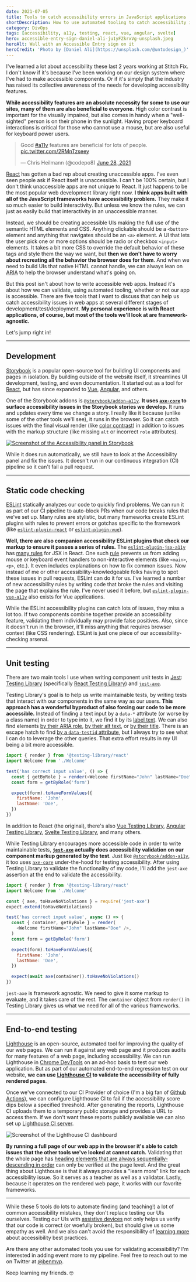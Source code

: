 ```yaml
---
date: 2021-07-05
title: Tools to catch accessibility errors in JavaScript applications
shortDescription: How to use automated tooling to catch accessibility issues in a web application built with React, Vue or other JavaScript frameworks
category: DivOps
tags: [accessibility, a11y, testing, react, vue, angular, svelte]
hero: accessible-entry-sign-daniel-ali-ju1yFZkrxVg-unsplash.jpeg
heroAlt: Wall with an Accessible Entry sign on it
heroCredit: 'Photo by [Daniel Ali](https://unsplash.com/@untodesign_)'
---
```


I've learned a lot about accessibility these last 2 years working at Stitch Fix. I don't know if it's because I've been working on our design system where I've had to make accessible components. Or if it's simply that the industry has raised its collective awareness of the needs for developing accessibility features.

**While accessibility features are an absolute necessity for some to use our sites, many of them are also beneficial to everyone.** High color contrast is important for the visually impaired, but also comes in handy when a "well-sighted" person is on their phone in the sunlight. Having proper keyboard interactions is critical for those who cannot use a mouse, but are also useful for keyboard power users.

<blockquote class="twitter-tweet"><p lang="en" dir="ltr">Good <a href="https://twitter.com/hashtag/a11y?src=hash&amp;ref_src=twsrc%5Etfw">#a11y</a> features are beneficial for lots of people. <a href="https://t.co/2RMnTzseey">pic.twitter.com/2RMnTzseey</a></p>&mdash; Chris Heilmann (@codepo8) <a href="https://twitter.com/codepo8/status/1409559894265565188?ref_src=twsrc%5Etfw">June 28, 2021</a></blockquote>

[React](https://reactjs.org/) has gotten a bad rep about creating unaccessible apps. I've even seen people ask if React itself is unaccessible. I can't be 100% certain, but I don't think unaccessible apps are not unique to React. It just happens to be the most popular web development library right now. **I think apps built with all of the JavaScript frameworks have accessibility problem.** They make it so much easier to build interactivity. But unless we know the rules, we can just as easily build that interactivity in an unaccessible manner.

Instead, we should be creating accessible UIs making the full use of the semantic HTML elements and CSS. Anything clickable should be a `<button>` element and anything that navigates should be an `<a>` element. A UI that lets the user pick one or more options should be radio or checkbox `<input>` elements. It takes a bit more CSS to override the default behavior of these tags and style them the way we want, but **then we don't have to worry about recreating all the behavior the browser does for them**. And when we need to build UIs that native HTML cannot handle, we can always lean on [ARIA](https://developer.mozilla.org/en-US/docs/Web/Accessibility/ARIA) to help the browser understand what's going on.

But this post isn't about how to write accessible web apps. Instead it's about how we can validate, using automated tooling, whether or not our app is accessible. There are five tools that I want to discuss that can help us catch accessibility issues in web apps at several different stages of development/test/deployment. **My personal experience is with React applications, of course, but most of the tools we'll look at are framework-agnostic.**

Let's jump right in!

---

## Development

[Storybook](https://storybook.js.org/) is a popular open-source tool for building UI components and pages in isolation. By building outside of the website itself, it streamlines UI development, testing, and even documentation. It started out as a tool for [React](https://storybook.js.org/docs/react/get-started/introduction), but has since expanded to [Vue](https://storybook.js.org/docs/vue/get-started/introduction), [Angular](https://storybook.js.org/docs/angular/get-started/introduction), and others.

One of the Storybook addons is [`@storybook/addon-a11y`](https://github.com/storybookjs/storybook/tree/next/addons/a11y). **It uses [`axe-core`](https://github.com/dequelabs/axe-core) to surface accessibility issues in the Storybook stories we develop.** It runs and updates every time we change a story. I really like it because (unlike some of the other tools we'll see), it runs in the browser. So it can catch issues with the final visual render (like [color contrast](https://webaim.org/articles/contrast/)) in addition to issues with the markup structure (like missing `alt` or incorrect `role` attributes).

<a href="https://github.com/storybookjs/storybook/tree/next/addons/a11y"><Image src="storybook-addon-a11y-screenshot.png" alt="Screenshot of the Accessibility panel in Storybook" /></a>

While it does run automatically, we still have to look at the Accessibility panel and fix the issues. It doesn't run in our continuous integration (CI) pipeline so it can't fail a pull request.

---

## Static code checking

[ESLint](http://eslint.org/) statically analyzes our code to quickly find problems. We can run it as part of our CI pipeline to auto-block PRs when our code breaks rules that we've set up. Many rules are stylistic, but many frameworks create ESLint plugins with rules to prevent errors or gotchas specific to the framework (like [`eslint-plugin-react`](https://github.com/yannickcr/eslint-plugin-react) or [`eslint-plugin-vue`](https://eslint.vuejs.org/)).

**Well, there are also companion accessibility ESLint plugins that check our markup to ensure it passes a series of rules.** The [`eslint-plugin-jsx-a11y`](https://github.com/jsx-eslint/eslint-plugin-jsx-a11y) has [many rules](https://github.com/jsx-eslint/eslint-plugin-jsx-a11y#supported-rules) for JSX in React. One such [rule](https://github.com/jsx-eslint/eslint-plugin-jsx-a11y/blob/master/docs/rules/no-noninteractive-element-interactions.md) prevents us from adding mouse or keyboard event handlers to non-interactive elements (like `<main>`, `<p>`, etc.). It even includes explanations on how to fix common issues. Now instead of me or other accessibility-knowledgeable folks having to spot these issues in pull requests, ESLint can do it for us. I've learned a number of new accessibility rules by writing code that broke the rules and visiting the page that explains the rule. I've never used it before, but [`eslint-plugin-vue-a11y`](https://github.com/maranran/eslint-plugin-vue-a11y) also exists for Vue applications.

While the ESLint accessibility plugins can catch lots of issues, they miss a lot too. If two components combine together provide an accessibility feature, validating them individually may provide false positives. Also, since it doesn't run in the browser, it'll miss anything that requires browser context (like CSS rendering). ESLint is just one piece of our accessibility-checking arsenal.

---

## Unit testing

There are two main tools I use when writing component unit tests in [Jest](https://jestjs.io/): [Testing Library](https://testing-library.com/) (specifically [React Testing Library](https://testing-library.com/docs/react-testing-library/intro/)) and [`jest-axe`](https://github.com/nickcolley/jest-axe).

Testing Library's goal is to help us write maintainable tests, by writing tests that interact with our components in the same way as our users. **This approach has a wonderful byproduct of also forcing our code to be more accessible.** Instead of finding a text input by a `data-*` attribute (or worse by a class name) in order to type into it, we find it by its [label text](https://testing-library.com/docs/queries/bylabeltext). We can also find elements [by their ARIA role](https://testing-library.com/docs/queries/byrole), [by their alt text](https://testing-library.com/docs/queries/byalttext), or [by their title](https://testing-library.com/docs/queries/bytitle). There is an escape hatch to find [by a `data-testid` attribute](https://testing-library.com/docs/queries/bytestid), but I always try to see what I can do to leverage the other queries. That extra effort results in my UI being a bit more accessible.

```js {6}
import { render } from '@testing-library/react'
import Welcome from './Welcome'

test('has correct input value', () => {
  const { getByRole } = render(<Welcome firstName="John" lastName="Doe" />)
  const form = getByRole('form')

  expect(form).toHaveFormValues({
    firstName: 'John',
    lastName: 'Doe',
  })
})
```

In addition to React (the original), there's also [Vue Testing Library](https://testing-library.com/docs/react-testing-library/example-intro), [Angular Testing Library](https://testing-library.com/docs/react-testing-library/example-intro), [Svelte Testing Library](https://testing-library.com/docs/react-testing-library/example-intro), and many others.

While Testing Library encourages more accessible code in order to write maintainable tests, **[`jest-axe`](https://github.com/nickcolley/jest-axe) actually does accessibility validation on our component markup generated by the test**. Just like [`@storybook/addon-a11y`](https://github.com/storybookjs/storybook/tree/next/addons/a11y), it too uses [`axe-core`](https://github.com/dequelabs/axe-core) under-the-hood for testing accessibility. After using Testing Library to validate the functionality of my code, I'll add the `jest-axe` assertion at the end to validate the accessibility.

```js {18}
import { render } from '@testing-library/react'
import Welcome from './Welcome'

const { axe, toHaveNoViolations } = require('jest-axe')
expect.extend(toHaveNoViolations)

test('has correct input value', async () => {
  const { container, getByRole } = render(
    <Welcome firstName="John" lastName="Doe" />,
  )
  const form = getByRole('form')

  expect(form).toHaveFormValues({
    firstName: 'John',
    lastName: 'Doe',
  })

  expect(await axe(container)).toHaveNoViolations()
})
```

`jest-axe` is framework agnostic. We need to give it some markup to evaluate, and it takes care of the rest. The `container` object from `render()` in Testing Library gives us what we need for all of the various frameworks.

---

## End-to-end testing

[Lighthouse](https://developers.google.com/web/tools/lighthouse/) is an open-source, automated tool for improving the quality of our web pages. We can run it against any web page and it produces audits for many features of a web page, including accessibility. We can run Lighthouse in [Chrome DevTools](https://developers.google.com/web/tools/lighthouse/#devtools) on an ad-hoc basis to test our web application. But as part of our automated end-to-end regression test on our website, **we can use [Lighthouse CI](https://github.com/GoogleChrome/lighthouse-ci/blob/main/docs/getting-started.md) to validate the accessibility of fully rendered pages**.

Once we've connected to our CI Provider of choice (I'm a big fan of [Github Actions](https://docs.github.com/en/actions)), we can configure Lighthouse CI to fail if the accessibility score dips below a specified threshold. After generating the reports, Lighthouse CI uploads them to a temporary public storage and provides a URL to access them. If we don't want these reports publicly available we can also set up [Lighthouse CI server](https://github.com/GoogleChrome/lighthouse-ci/blob/main/docs/getting-started.md#the-lighthouse-ci-server).

<Image src="lighthouse-ci-dashboard.png" alt="Screenshot of the Lighthouse CI dashboard" />

**By running a full page of our web app in the browser it's able to catch issues that the other tools we've looked at cannot catch.** Validating that the whole page has [heading elements that are always sequentially-descending in order](https://web.dev/heading-order/?utm_source=lighthouse&utm_medium=devtools) can only be verified at the page level. And the great thing about Lighthouse is that it always provides a "learn more" link for each accessibility issue. So it serves as a teacher as well as a validator. Lastly, because it operates on the rendered web page, it works with our favorite frameworks.

---

While these 5 tools do lots to automate finding (and teaching!) a lot of common accessibility mistakes, they don't replace testing our UIs ourselves. Testing our UIs with [assistive devices](https://www.gov.uk/service-manual/technology/testing-with-assistive-technologies#when-to-test) not only helps us verify that our code is correct (or woefully broken), but should give us some empathy as well. And we also can't avoid the responsibility of [learning more](https://www.youtube.com/watch?v=z8xUCzToff8) about accessibility best practices.

Are there any other automated tools you use for validating accessibility? I'm interested in adding event more to my pipeline. Feel free to reach out to me on Twitter at [@benmvp](https://twitter.com/benmvp).

Keep learning my friends. 🤓
